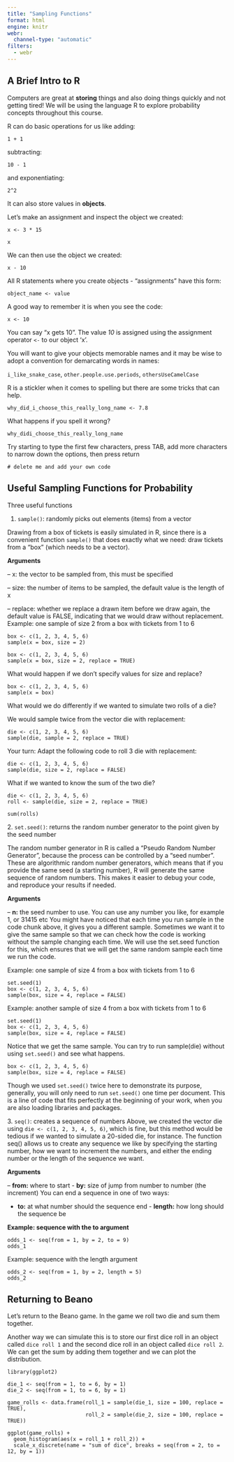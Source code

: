 ```yaml
---
title: "Sampling Functions"
format: html
engine: knitr
webr:
  channel-type: "automatic"
filters:
  - webr
---
```


## A Brief Intro to R

Computers are great at **storing** things and also doing things quickly and not getting tired! We will be using the language R to explore probability concepts throughout this course. 

R can do basic operations for us like adding:

```webr-r
1 + 1
```

subtracting:

```webr-r
10 - 1
```

and exponentiating:

```webr-r
2^2
```

It can also store values in **objects**. 

Let's make an assignment and inspect the object we created:

```webr-r
x <- 3 * 15

x
```

We can then use the object we created:

```webr-r
x - 10
```

All R statements where you create objects - "assignments" have this form:

`object_name <- value`

A good way to remember it is when you see the code:

```webr
x <- 10
```

You can say "x gets 10". The value *10* is assigned using the assignment operator `<-` to our object 'x'.

You will want to give your objects memorable names and it may be wise to adopt a convention for demarcating words in names:

`i_like_snake_case`, `other.people.use.periods`, `othersUseCamelCase`

R is a stickler when it comes to spelling but there are some tricks that can help.


```webr-r
why_did_i_choose_this_really_long_name <- 7.8
```

What happens if you spell it wrong?


```webr-r
why_didi_choose_this_really_long_name
```

Try starting to type the first few characters, press TAB, add more characters to narrow down the options, then press return

```webr-r
# delete me and add your own code

```


## Useful Sampling Functions for Probability

Three useful functions

1.  `sample()`: randomly picks out elements (items) from a vector

Drawing from a box of tickets is easily simulated in R, since there is a convenient function `sample()` that does exactly what we need: draw tickets from a “box” (which needs to be a vector).

**Arguments**

– x: the vector to be sampled from, this must be specified

– size: the number of items to be sampled, the default value is the length of x

– replace: whether we replace a drawn item before we draw again, the default value is FALSE, indicating that we would draw without replacement. Example: one sample of size 2 from a box with tickets from 1 to 6

```webr-r
box <- c(1, 2, 3, 4, 5, 6)
sample(x = box, size = 2)
```
```webr-r
box <- c(1, 2, 3, 4, 5, 6)
sample(x = box, size = 2, replace = TRUE)
```



What would happen if we don’t specify values for size and replace?

```webr-r
box <- c(1, 2, 3, 4, 5, 6)
sample(x = box)
```


What would we do differently if we wanted to simulate two rolls of a die?

We would sample twice from the vector die with replacement:

```webr-r
die <- c(1, 2, 3, 4, 5, 6)
sample(die, sample = 2, replace = TRUE)
```

Your turn: Adapt the following code to roll 3 die with replacement:

```webr-r
die <- c(1, 2, 3, 4, 5, 6)
sample(die, size = 2, replace = FALSE)
```

What if we wanted to know the sum of the two die?

```webr-r
die <- c(1, 2, 3, 4, 5, 6)
roll <- sample(die, size = 2, replace = TRUE)

sum(rolls)
```


2\. `set.seed()`: returns the random number generator to the point given by the seed number

The random number generator in R is called a “Pseudo Random Number Generator”, because the process can be controlled by a “seed number”. These are algorithmic random number generators, which means that if you provide the same seed (a starting number), R will generate the same sequence of random numbers. This makes it easier to debug your code, and reproduce your results if needed.

**Arguments**

– **n:** the seed number to use. You can use any number you like, for example 1, or 31415 etc You might have noticed that each time you run sample in the code chunk above, it gives you a different sample. Sometimes we want it to give the same sample so that we can check how the code is working without the sample changing each time. We will use the set.seed function for this, which ensures that we will get the same random sample each time we run the code.

Example: one sample of size 4 from a box with tickets from 1 to 6

```webr-r
set.seed(1)
box <- c(1, 2, 3, 4, 5, 6)
sample(box, size = 4, replace = FALSE)

```


Example: another sample of size 4 from a box with tickets from 1 to 6

```webr-r
set.seed(1)
box <- c(1, 2, 3, 4, 5, 6)
sample(box, size = 4, replace = FALSE)
```


Notice that we get the same sample. You can try to run sample(die) without using `set.seed()` and see what happens.

```webr-r

box <- c(1, 2, 3, 4, 5, 6)
sample(box, size = 4, replace = FALSE)

```


Though we used `set.seed()` twice here to demonstrate its purpose, generally, you will only need to run `set.seed()` one time per document. This is a line of code that fits perfectly at the beginning of your work, when you are also loading libraries and packages.

3\. `seq()`: creates a sequence of numbers
Above, we created the vector die using `die <- c(1, 2, 3, 4, 5, 6)`, which is fine, but this method would be tedious if we wanted to simulate a 20-sided die, for instance. The function seq() allows us to create any sequence we like by specifying the starting number, how we want to increment the numbers, and either the ending number or the length of the sequence we want.

**Arguments**

– **from:** where to start
- **by:** size of jump from number to number (the increment)
You can end a sequence in one of two ways: 

- **to:** at what number should the sequence end - **length:** how long should the sequence be

**Example: sequence with the to argument**



```webr-r

odds_1 <- seq(from = 1, by = 2, to = 9)
odds_1

```

Example: sequence with the length argument

```webr-r

odds_2 <- seq(from = 1, by = 2, length = 5)
odds_2

```


## Returning to Beano

Let's return to the Beano game. In the game we roll two die and sum them together. 

Another way we can simulate this is to store our first dice roll in an object called `dice roll 1` and the second dice roll in an object called `dice roll 2`. We can get the sum by adding them together and we can plot the distribution.

```webr
library(ggplot2)

die_1 <- seq(from = 1, to = 6, by = 1)
die_2 <- seq(from = 1, to = 6, by = 1)

game_rolls <- data.frame(roll_1 = sample(die_1, size = 100, replace = TRUE),
                         roll_2 = sample(die_2, size = 100, replace = TRUE))

ggplot(game_rolls) + 
  geom_histogram(aes(x = roll_1 + roll_2)) +
  scale_x_discrete(name = "sum of dice", breaks = seq(from = 2, to = 12, by = 1))
```


